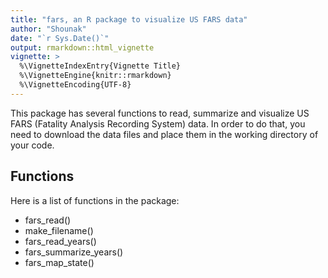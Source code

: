 ```yaml
---
title: "fars, an R package to visualize US FARS data"
author: "Shounak"
date: "`r Sys.Date()`"
output: rmarkdown::html_vignette
vignette: >
  %\VignetteIndexEntry{Vignette Title}
  %\VignetteEngine{knitr::rmarkdown}
  %\VignetteEncoding{UTF-8}
---
```


This package has several functions to read, summarize and visualize US FARS (Fatality Analysis Recording System) data. In order to do that, you need to download the data files and place them in the working directory of your code. 

## Functions

Here is a list of functions in the package:

- fars_read()
- make_filename()
- fars_read_years()
- fars_summarize_years()
- fars_map_state()
